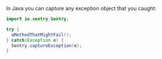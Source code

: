 In Java you can capture any exception object that you caught:

```java
import io.sentry.Sentry;

try {
  aMethodThatMightFail();
} catch(Exception e) {
  Sentry.captureException(e);
}
```
